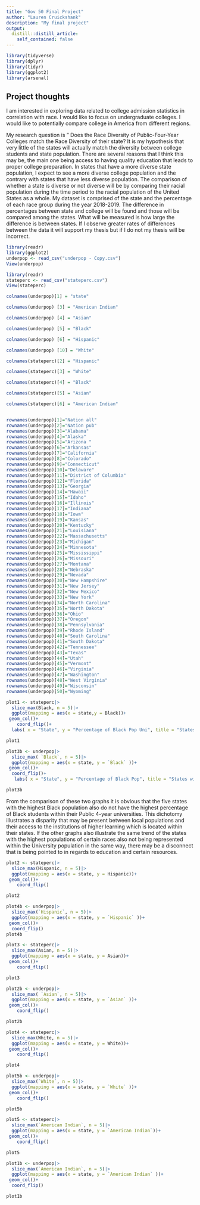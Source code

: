 ```yaml
---
title: "Gov 50 Final Project"
author: "Lauren Cruickshank"
description: "My final project"
output:
  distill::distill_article:
    self_contained: false
---
```


```r
library(tidyverse)
library(dplyr)
library(tidyr)
library(ggplot2)
library(arsenal)
```


## Project thoughts

I am interested in exploring data related to college admission statistics in correlation with race. I would like to focus on undergraduate colleges. I would like to potentially compare college in America from different regions. 



My research question is " Does the Race Diversity of Public-Four-Year Colleges match the Race Diversity of their state? It is my hypothesis that very little of the states will actually match the diversity between college students and state population. There are several reasons that I think this may be, the main one being access to having quality education that leads to proper college preparation. In states that have a more diverse state population, I expect to see a more diverse college population and the contrary with states that have less diverse population. The comparison of whether a state is diverse or not diverse will be by comparing their racial population during the time period to the racial population of the United States as a whole. My dataset is comprised of the state and the percentage of each race group during the year 2018-2019. The difference in percentages between state and college will be found and those will be compared among the states. What will be measured is how large the difference is between states. If I observe greater rates of differences between the data it will support my thesis but if I do not my thesis will be incorrect.

```r
library(readr)
library(ggplot2)
underpop <- read_csv("underpop - Copy.csv")
View(underpop)
```

```r
library(readr)
stateperc <- read_csv("stateperc.csv")
View(stateperc)
```

```r
colnames(underpop)[1] = "state"

colnames(underpop) [3] = "American Indian"

colnames(underpop) [4] = "Asian"

colnames(underpop) [5] = "Black"

colnames(underpop) [6] = "Hispanic"

colnames(underpop) [10] = "White"

colnames(stateperc)[2] = "Hispanic"

colnames(stateperc)[3] = "White"

colnames(stateperc)[4] = "Black"

colnames(stateperc)[5] = "Asian"

colnames(stateperc)[6] = "American Indian"


```

```r


 
```


```r


rownames(underpop)[1]="Nation all"
rownames(underpop)[2]="Nation pub"
rownames(underpop)[3]="Alabama"
rownames(underpop)[4]="Alaska" 
rownames(underpop)[5]="Arizona "
rownames(underpop)[6]="Arkansas"
rownames(underpop)[7]="California"
rownames(underpop)[8]="Colorado"
rownames(underpop)[9]="Connecticut"
rownames(underpop)[10]="Delaware"
rownames(underpop)[11]="District of Columbia"
rownames(underpop)[12]="Florida"
rownames(underpop)[13]="Georgia"
rownames(underpop)[14]="Hawaii"  
rownames(underpop)[15]="Idaho" 
rownames(underpop)[16]="Illinois"
rownames(underpop)[17]="Indiana"
rownames(underpop)[18]="Iowa"
rownames(underpop)[19]="Kansas"
rownames(underpop)[20]="Kentucky"
rownames(underpop)[21]="Louisiana"
rownames(underpop)[22]="Massachusetts"
rownames(underpop)[23]="Michigan"
rownames(underpop)[24]="Minnesota"
rownames(underpop)[25]="Mississippi" 
rownames(underpop)[26]="Missouri"  
rownames(underpop)[27]="Montana"
rownames(underpop)[28]="Nebraska" 
rownames(underpop)[29]="Nevada" 
rownames(underpop)[30]="New Hampshire"
rownames(underpop)[31]="New Jersey" 
rownames(underpop)[32]="New Mexico"
rownames(underpop)[33]="New York"
rownames(underpop)[34]="North Carolina"
rownames(underpop)[35]="North Dakota"
rownames(underpop)[36]="Ohio"
rownames(underpop)[37]="Oregon"
rownames(underpop)[38]="Pennsylvania" 
rownames(underpop)[39]="Rhode Island"
rownames(underpop)[40]="South Carolina" 
rownames(underpop)[41]="South Dakota"  
rownames(underpop)[42]="Tennessee"
rownames(underpop)[43]="Texas"
rownames(underpop)[44]="Utah"
rownames(underpop)[45]="Vermont" 
rownames(underpop)[46]="Virginia"
rownames(underpop)[47]="Washington"
rownames(underpop)[48]="West Virginia"
rownames(underpop)[49]="Wisconsin"
rownames(underpop)[50]="Wyoming" 

```




```r

plot1 <- stateperc|>
  slice_max(Black, n = 5)|>
  ggplot(mapping = aes(x = state,y = Black))+
 geom_col()+
    coord_flip()+
  labs( x = "State", y = "Percentage of Black Pop Uni", title = "States with Highest % of Black People")

plot1
```
```r
plot3b <- underpop|>
  slice_max( `Black`, n = 5)|>
  ggplot(mapping = aes(x = state, y = `Black` ))+
 geom_col()+
  coord_flip()+
   labs( x = "State", y = "Percentage of Black Pop", title = "States with Highest % of Black People")

plot3b
```

From the comparison of these two graphs it is obvious that the five states with the highest Black population also do not have the highest percentage of Black students within their Public 4-year universities. This dichotomy illustrates a disparity that may be present between local populations and their access to the institutions of higher learning which is located within their states. If the other graphs also illustrate the same trend of the states with the highest populations of certain races also not being represented within the University population in the same way, there may be a disconnect that is being pointed to in regards to education and certain resources.






```r
plot2 <- stateperc|>
  slice_max(Hispanic, n = 5)|>
  ggplot(mapping = aes(x = state, y = Hispanic))+
 geom_col()+
    coord_flip()

plot2
```
```r
plot4b <- underpop|>
  slice_max(`Hispanic`, n = 5)|>
  ggplot(mapping = aes(x = state, y = `Hispanic` ))+
 geom_col()+
  coord_flip()
plot4b
```

```r
plot3 <- stateperc|>
  slice_max(Asian, n = 5)|>
  ggplot(mapping = aes(x = state, y = Asian))+
 geom_col()+
    coord_flip()

plot3
```
```r
plot2b <- underpop|>
  slice_max( `Asian`, n = 5)|>
  ggplot(mapping = aes(x = state, y = `Asian` ))+
 geom_col()+
    coord_flip()

plot2b
```

```r
plot4 <- stateperc|>
  slice_max(White, n = 5)|>
  ggplot(mapping = aes(x = state, y = White))+
 geom_col()+
    coord_flip()

plot4
```
```r
plot5b <- underpop|>
  slice_max(`White`, n = 5)|>
  ggplot(mapping = aes(x = state, y = `White` ))+
 geom_col()+
    coord_flip()

plot5b
```

```r
plot5 <- stateperc|>
  slice_max(`American Indian`, n = 5)|>
  ggplot(mapping = aes(x = state, y = `American Indian`))+
 geom_col()+
    coord_flip()

plot5
```
```r
plot1b <- underpop|>
  slice_max(`American Indian`, n = 5)|>
  ggplot(mapping = aes(x = state, y = `American Indian` ))+
 geom_col()+  
  coord_flip()

plot1b
```


